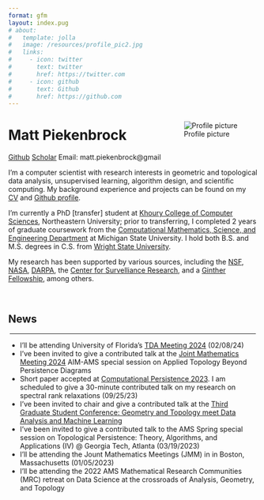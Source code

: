 ```yaml
---
format: gfm
layout: index.pug
# about:
#   template: jolla
#   image: /resources/profile_pic2.jpg
#   links:
#     - icon: twitter
#       text: twitter
#       href: https://twitter.com
#     - icon: github
#       text: Github
#       href: https://github.com
---
```


<!-- :::{.flex .justify-between .mx-auto} -->

::: {style="float: right; margin-left: 1.5rem;"}
![Profile picture](/resources/profile_pic_white-min.jpg){.rounded-lg .object-cover .md:visible .hidden .show-on-md-screen style="max-width: 16rem;"}
:::

<h1 class="mb-0"> Matt Piekenbrock </h1>

::: my-0
[Github](https://github.com/peekxc){.bg-neutral-300 .text-black .text-xs .px-1 .rounded-xs .mr-1 .min-w-0 style="white-space: nowrap; padding-top: 0.15em !important; padding-bottom: 0.15em !important"} [Scholar](https://scholar.google.com/citations?user=2lPQ3UQAAAAJ&hl=en){.bg-neutral-300 .text-black .text-xs .px-1 .rounded-xs .mr-1 .min-w-0 style="white-space: nowrap; padding-top: 0.15em !important; padding-bottom: 0.15em !important"} 
[Email: matt.piekenbrock@gmail]{#em_link .bg-neutral-300 .text-black .text-xs .px-1 .rounded-xs .mr-1 .min-w-0 style="white-space: nowrap; padding-top: 0.15em !important; padding-bottom: 0.15em !important;"}
:::

::: {.prose-base .text-justify}
I'm a computer scientist with research interests in geometric and topological data analysis, unsupervised learning, algorithm design, and scientific computing. My background experience and projects can be found on my [CV](https://mattpiekenbrock.com/cv) and [Github profile](https://github.com/peekxc).

I'm currently a PhD [transfer] student at [Khoury College of Computer Sciences](https://www.khoury.northeastern.edu/), Northeastern University; prior to transferring, I completed 2 years of graduate coursework from the [Computational Mathematics, Science, and Engineering Department](https://cmse.msu.edu/) at Michigan State University. I hold both B.S. and M.S. degrees in C.S. from [Wright State University](https://www.wright.edu/).

My research has been supported by various sources, including the [NSF](https://www.nsf.gov/), [NASA](https://www.nasa.gov/), [DARPA](https://www.darpa.mil/), the [Center for Survelliance Research](https://www.wright.edu/center-for-surveillance-research/our-members), and a [Ginther Fellowship](https://givingto.msu.edu/stories/500k-endowment-creates-first-grad-fellowship-in-cmse), among others.
:::

<!-- I enjoy learning about open-ended areas of learning theory and data analysis, including topics such as unsupervised learning, clustering, dimensionality reduction, estimation theory, and so on. I'm also a [modern C++](https://github.com/isocpp/CppCoreGuidelines/blob/master/CppCoreGuidelines.md#abstract) enthusiast, and believer in [functional programming](https://en.wikipedia.org/wiki/Functional_programming), and a fervent supporter of open source software.  -->
<br> 

<h2 class="text-2xl pb-0 mb-0 mt-1"> News </h2>

<hr style="margin: 0.20rem !important;"/>

::: {.list-disc .overflow-y-scroll .mt-0}
- I'll be attending University of Florida's [TDA Meeting 2024](https://people.clas.ufl.edu/peterbubenik/uftda2024/) (02/08/24)
<!-- - A journal paper _move scheduling_ has officially been accepted to -->
- I've been invited to give a contributed talk at the [Joint Mathematics Meeting 2024](https://www.jointmathematicsmeetings.org/meetings/national/jmm2024/2300_program.html) AIM-AMS special session on Applied Topology Beyond Persistence Diagrams
- Short paper accepted at [Computational Persistence 2023](https://www.cs.purdue.edu/ComPerWorkshop/index.html). I am scheduled to give a 30-minute contributed talk on my research on spectral rank relaxations (09/25/23)
- I've been invited to chair and give a contributed talk at the [Third Graduate Student Conference: Geometry and Topology meet Data Analysis and Machine Learning](https://gtdaml.wixsite.com/2023)
- I've been invited to give a contributed talk to the AMS Spring special session on Topological Persistence: Theory, Algorithms, and Applications (IV) \@ Georgia Tech, Atlanta (03/19/2023)
- I'll be attending the Jount Mathematics Meetings (JMM) in in Boston, Massachusetts (01/05/2023)
- I'll be attending the 2022 AMS Mathematical Research Communities (MRC) retreat on Data Science at the crossroads of Analysis, Geometry, and Topology
:::

<!-- TODO: for email link https://stackoverflow.com/questions/45071353/copy-text-string-on-click -->